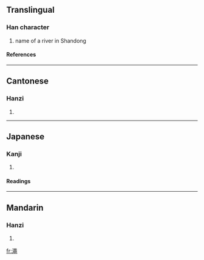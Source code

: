 {{see|渑}}

==Translingual==
===Han character===
{{Han char|rn=85|rad=水|as=13|sn=16|four=3711<sub>7</sub>|canj=水口X山 (ERXU)}}
# name of a river in Shandong
====References====
{{Han ref|kx=0652.390|dkj=18378|dj=1062.280|hdz=31755.080|uh=6FA0|ud=28576|bh=BF49|bd=48969}}

----
==Cantonese==
===Hanzi===
{{yue-hanzi|jyut=|y=man5, sing4}}
# {{defn|Cantonese}}

----
==Japanese==
===Kanji===
{{ja-kanji|grade=|rs=水13}}
# {{defn|Japanese}} 
====Readings====
{{ja-readings|on=[[しょう]] (shō), [[じょう]] (jō), [[びん]] (bin), [[みん]] (min)|kun=}}

----
==Mandarin==
===Hanzi===
{{cmn-hanzi|sim=渑|pin=[[mǐn]] ([[min3]])|wg=min<sup>3</sup>}}
# {{defn|Mandarin}}

[[fr:澠]]